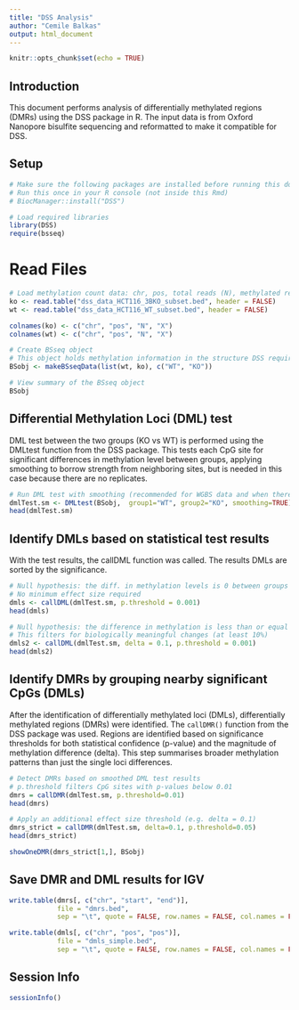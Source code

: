 ```yaml
---
title: "DSS Analysis"
author: "Cemile Balkas"
output: html_document
---
```


```r
knitr::opts_chunk$set(echo = TRUE)
```

## Introduction

This document performs analysis of differentially methylated regions (DMRs) using the DSS package in R. The input data is from Oxford Nanopore bisulfite sequencing and reformatted to make it compatible for DSS.

## Setup

```r
# Make sure the following packages are installed before running this document:
# Run this once in your R console (not inside this Rmd)
# BiocManager::install("DSS")

# Load required libraries
library(DSS)
require(bsseq)

```

# Read Files

```r
# Load methylation count data: chr, pos, total reads (N), methylated reads (X)
ko <- read.table("dss_data_HCT116_3BKO_subset.bed", header = FALSE)
wt <- read.table("dss_data_HCT116_WT_subset.bed", header = FALSE)

colnames(ko) <- c("chr", "pos", "N", "X")
colnames(wt) <- c("chr", "pos", "N", "X")

# Create BSseq object
# This object holds methylation information in the structure DSS requires
BSobj <- makeBSseqData(list(wt, ko), c("WT", "KO"))

# View summary of the BSseq object
BSobj
```

##  Differential Methylation Loci (DML) test

DML test between the two groups (KO vs WT) is performed using the DMLtest function from the DSS package. This tests each CpG site for significant differences in methylation level between groups, applying smoothing to borrow strength from neighboring sites, but is needed in this case because there are no replicates. 

```r
# Run DML test with smoothing (recommended for WGBS data and when there are no replicates)
dmlTest.sm <- DMLtest(BSobj,  group1="WT", group2="KO", smoothing=TRUE)
head(dmlTest.sm)
```
## Identify DMLs based on statistical test results

With the test results, the callDML function was called. The results DMLs are sorted by the significance.

```r
# Null hypothesis: the diff. in methylation levels is 0 between groups (mu1 = mu2)
# No minimum effect size required
dmls <- callDML(dmlTest.sm, p.threshold = 0.001)
head(dmls)

# Null hypothesis: the difference in methylation is less than or equal to delta (|mu1 - mu2| ≤ 0.1)
# This filters for biologically meaningful changes (at least 10%)
dmls2 <- callDML(dmlTest.sm, delta = 0.1, p.threshold = 0.001)
head(dmls2)
```


## Identify DMRs by grouping nearby significant CpGs (DMLs)


After the identification of differentially methylated loci (DMLs), differentially methylated regions (DMRs) were identified. The `callDMR()` function from the DSS package was used. Regions are identified based on significance thresholds for both statistical confidence (p-value) and the magnitude of methylation difference (delta). This step summarises broader methylation patterns than just the single loci differences.


```r
# Detect DMRs based on smoothed DML test results
# p.threshold filters CpG sites with p-values below 0.01
dmrs = callDMR(dmlTest.sm, p.threshold=0.01)
head(dmrs)

# Apply an additional effect size threshold (e.g. delta = 0.1)
dmrs_strict = callDMR(dmlTest.sm, delta=0.1, p.threshold=0.05)
head(dmrs_strict)

showOneDMR(dmrs_strict[1,], BSobj)

```

## Save DMR and DML results for IGV

```r
write.table(dmrs[, c("chr", "start", "end")],
            file = "dmrs.bed",
            sep = "\t", quote = FALSE, row.names = FALSE, col.names = FALSE)

write.table(dmls[, c("chr", "pos", "pos")],
            file = "dmls_simple.bed",
            sep = "\t", quote = FALSE, row.names = FALSE, col.names = FALSE)
```


## Session Info

```r
sessionInfo()
```


